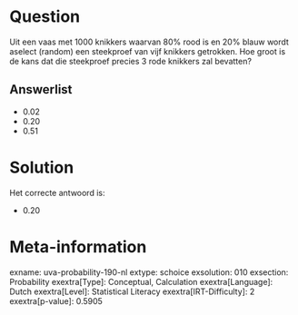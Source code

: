 Question
========

Uit een vaas met 1000 knikkers waarvan 80% rood is en 20% blauw wordt
aselect (random) een steekproef van vijf knikkers getrokken. Hoe groot
is de kans dat die steekproef precies 3 rode knikkers zal bevatten?

Answerlist
----------

* 0.02
* 0.20
* 0.51

Solution
========

Het correcte antwoord is: 

* 0.20

Meta-information
================
exname: uva-probability-190-nl
extype: schoice
exsolution: 010
exsection: Probability
exextra[Type]: Conceptual, Calculation
exextra[Language]: Dutch
exextra[Level]: Statistical Literacy
exextra[IRT-Difficulty]: 2
exextra[p-value]: 0.5905
